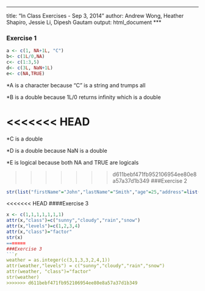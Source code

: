***
title: "In Class Exercises - Sep 3, 2014"
author: Andrew Wong, Heather Shapiro, Jessie Li, Dipesh Gautam
output: html_document
***
    
### Exercise 1

```r
a <- c(1, NA+1L, "C") 
b<- c(1L/0,NA) 
c<- c(1:3,5)
d<- c(3L, NaN+1L) 
e<- c(NA,TRUE) 
```
*A is a character because "C" is a string and trumps all

*B is a double because 1L/0 returns infinity which is a double

<<<<<<< HEAD
=======
*C is a double

*D is a double because NaN is a double

*E is logical because both NA and TRUE are logicals

>>>>>>> d611bebf471fb952106954ee80e8a57a37d1b349
###Exercise 2
```r
str(list("firstName"="John","lastName"="Smith","age"=25,"address"=list("streetAddress"="21 2nd Street", "city"="New York", "state"="NY","postalCode"=10021), "phoneNumber"=list(list("type"="home", "number"="212 555-1239"),list("type"="fax", "number"="646 555-4567"))))
```


<<<<<<< HEAD
####Exercise 3
```r
x <- c(1,1,1,1,1,1,1)
attr(x,"class")=c("sunny","cloudy","rain","snow")
attr(x,"levels")=c(1,2,3,4)
attr(x,"class")="factor"
str(x)
=======
###Exercise 3
```r
weather = as.integer(c(3,1,3,3,2,4,1))
attr(weather,"levels") = c("sunny","cloudy","rain","snow")
attr(weather, "class")="factor"
str(weather)
>>>>>>> d611bebf471fb952106954ee80e8a57a37d1b349
```
